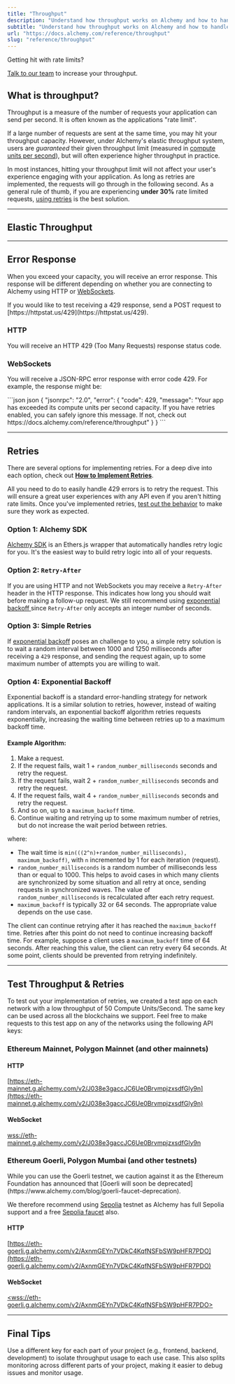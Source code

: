 ```yaml
---
title: "Throughput"
description: "Understand how throughput works on Alchemy and how to handle 429 errors."
subtitle: "Understand how throughput works on Alchemy and how to handle 429 errors."
url: "https://docs.alchemy.com/reference/throughput"
slug: "reference/throughput"
---
```


<Info>
  Getting hit with rate limits?

  [Talk to our team](https://www.alchemy.com/contact-sales) to increase your throughput.
</Info>

## What is throughput?

Throughput is a measure of the number of requests your application can send per second. It is often known as the applications "rate limit".

If a large number of requests are sent at the same time, you may hit your throughput capacity. However, under Alchemy's elastic throughput system, users are *guaranteed* their given throughput limit (measured in [compute units per second](/reference/throughput#scroll-what-are-compute-units-per-second-cups)), but will often experience higher throughput in practice.

In most instances, hitting your throughput limit will not affect your user's experience engaging with your application. As long as retries are implemented, the requests will go through in the following second. As a general rule of thumb, if you are experiencing **under 30%** rate limited requests, [using retries](/reference/throughput#retries) is the best solution.

***

## Elastic Throughput

<Check />

***

## Error Response

When you exceed your capacity, you will receive an error response. This response will be different depending on whether you are connecting to Alchemy using HTTP or [WebSockets](/reference/websockets).

<Info>
  If you would like to test receiving a 429 response, send a POST request to [https://httpstat.us/429](https://httpstat.us/429).
</Info>

### HTTP

You will receive an HTTP 429 (Too Many Requests) response status code.

### WebSockets

You will receive a JSON-RPC error response with error code 429. For example, the response might be:

<CodeGroup>
  ```json json
  {
    "jsonrpc": "2.0",
    "error": {
      "code": 429,
      "message": "Your app has exceeded its compute units per second capacity. If you have retries enabled, you can safely ignore this message. If not, check out https://docs.alchemy.com/reference/throughput"
    }
  }
  ```
</CodeGroup>

***

## Retries

There are several options for implementing retries. For a deep dive into each option, check out **[How to Implement Retries](/reference/how-to-implement-retries)**.

All you need to do to easily handle 429 errors is to retry the request. This will ensure a great user experiences with any API even if you aren't hitting rate limits. Once you've implemented retries, [test out the behavior](/reference/throughput#test-rate-limits-retries) to make sure they work as expected.

### Option 1: Alchemy SDK

[Alchemy SDK](/reference/alchemy-sdk-quickstart) is an Ethers.js wrapper that automatically handles retry logic for you. It's the easiest way to build retry logic into all of your requests.

### Option 2: `Retry-After`

If you are using HTTP and not WebSockets you may receive a `Retry-After` header in the HTTP response. This indicates how long you should wait before making a follow-up request. We still recommend using [exponential backoff ](/reference/throughput#option-4-exponential-backoff)since `Retry-After` only accepts an integer number of seconds.

### Option 3: Simple Retries

If [exponential backoff](/reference/throughput#option-3-exponential-backoff) poses an challenge to you, a simple retry solution is to wait a random interval between 1000 and 1250 milliseconds after receiving a `429` response, and sending the request again, up to some maximum number of attempts you are willing to wait.

### Option 4: Exponential Backoff

Exponential backoff is a standard error-handling strategy for network applications. It is a similar solution to retries, however, instead of waiting random intervals, an exponential backoff algorithm retries requests exponentially, increasing the waiting time between retries up to a maximum backoff time.

#### Example Algorithm:

1. Make a request.
2. If the request fails, wait 1 + `random_number_milliseconds` seconds and retry the request.
3. If the request fails, wait 2 + `random_number_milliseconds` seconds and retry the request.
4. If the request fails, wait 4 + `random_number_milliseconds` seconds and retry the request.
5. And so on, up to a `maximum_backoff` time.
6. Continue waiting and retrying up to some maximum number of retries, but do not increase the wait period between retries.

where:

* The wait time is `min(((2^n)+random_number_milliseconds), maximum_backoff)`, with `n` incremented by 1 for each iteration (request).
* `random_number_milliseconds` is a random number of milliseconds less than or equal to 1000. This helps to avoid cases in which many clients are synchronized by some situation and all retry at once, sending requests in synchronized waves. The value of `random_number_milliseconds` is recalculated after each retry request.
* `maximum_backoff` is typically 32 or 64 seconds. The appropriate value depends on the use case.

The client can continue retrying after it has reached the `maximum_backoff` time. Retries after this point do not need to continue increasing backoff time. For example, suppose a client uses a `maximum_backoff` time of 64 seconds. After reaching this value, the client can retry every 64 seconds. At some point, clients should be prevented from retrying indefinitely.

***

## Test Throughput & Retries

To test out your implementation of retries, we created a test app on each network with a low throughput of 50 Compute Units/Second. The same key can be used across all the blockchains we support. Feel free to make requests to this test app on any of the networks using the following API keys:

### Ethereum Mainnet, Polygon Mainnet (and other mainnets)

#### HTTP

[https://eth-mainnet.g.alchemy.com/v2/J038e3gaccJC6Ue0BrvmpjzxsdfGly9n](https://eth-mainnet.g.alchemy.com/v2/J038e3gaccJC6Ue0BrvmpjzxsdfGly9n)

#### WebSocket

[wss://eth-mainnet.g.alchemy.com/v2/J038e3gaccJC6Ue0BrvmpjzxsdfGly9n]()

### Ethereum Goerli, Polygon Mumbai (and other testnets)

<Warning>
  While you can use the Goerli testnet, we caution against it as the Ethereum Foundation has announced that [Goerli will soon be deprecated](https://www.alchemy.com/blog/goerli-faucet-deprecation).

  We therefore recommend using [Sepolia](https://www.alchemy.com/overviews/sepolia-testnet) testnet as Alchemy has full Sepolia support and a free [Sepolia faucet](https://sepoliafaucet.com/) also.
</Warning>

#### HTTP

[https://eth-goerli.g.alchemy.com/v2/AxnmGEYn7VDkC4KqfNSFbSW9pHFR7PDO](https://eth-goerli.g.alchemy.com/v2/AxnmGEYn7VDkC4KqfNSFbSW9pHFR7PDO)

#### WebSocket

[\<wss://eth-goerli.g.alchemy.com/v2/AxnmGEYn7VDkC4KqfNSFbSW9pHFR7PDO>]()

***

## Final Tips

Use a different key for each part of your project (e.g., frontend, backend, development) to isolate throughput usage to each use case. This also splits monitoring across different parts of your project, making it easier to debug issues and monitor usage.
